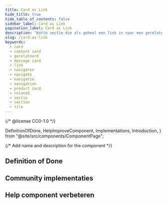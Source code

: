 ```yaml
---
title: Card as Link
hide_title: true
hide_table_of_contents: false
sidebar_label: Card as Link
pagination_label: Card as Link
description: "Korte sectie die als geheel een link is naar een gerelateerde pagina."
slug: /card-as-link
keywords:
  - card
  - content card
  - gerelateerd
  - message card
  - link
  - navigeren
  - navigate
  - navigatie
  - navigation
  - product card
  - related
  - sectie
  - section
  - tile
---
```


{/* @license CC0-1.0 */}

  DefinitionOfDone,
  HelpImproveComponent,
  Implementations,
  Introduction,
} from "@site/src/components/ComponentPage";

{/* Add name and description for the component */}


<Introduction component={component} headingLevel={1} description={description} />

## Definition of Done

<DefinitionOfDone component={component} headingLevel={3} />

## Community implementaties

<Implementations component={component} headingLevel={3} />

## Help component verbeteren

<HelpImproveComponent component={component} headingLevel={3} />

